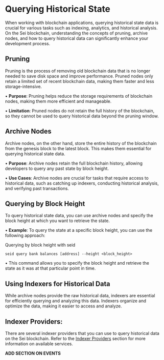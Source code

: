 # Querying Historical State

When working with blockchain applications, querying historical state data is crucial for various tasks such as indexing, analytics, and historical analysis. On the Sei blockchain, understanding the concepts of pruning, archive nodes, and how to query historical data can significantly enhance your development process.

## **Pruning**

Pruning is the process of removing old blockchain data that is no longer needed to save disk space and improve performance. Pruned nodes only retain a limited set of recent blockchain data, making them faster and less storage-intensive.

•	**Purpose**: Pruning helps reduce the storage requirements of blockchain nodes, making them more efficient and manageable.

•	**Limitation**: Pruned nodes do not retain the full history of the blockchain, so they cannot be used to query historical data beyond the pruning window.

## **Archive Nodes**

Archive nodes, on the other hand, store the entire history of the blockchain from the genesis block to the latest block. This makes them essential for querying historical state data.

•	**Purpose**: Archive nodes retain the full blockchain history, allowing developers to query any past state by block height.

•	**Use Cases**: Archive nodes are crucial for tasks that require access to historical data, such as catching up indexers, conducting historical analysis, and verifying past transactions.

## **Querying by Block Height**

To query historical state data, you can use archive nodes and specify the block height at which you want to retrieve the state.

•	**Example**: To query the state at a specific block height, you can use the following approach:

Querying by block height with seid

`seid query bank balances [address] --height <block_height>`

•	This command allows you to specify the block height and retrieve the state as it was at that particular point in time.

## **Using Indexers for Historical Data**

While archive nodes provide the raw historical data, indexers are essential for efficiently querying and analyzing this data. Indexers organize and optimize the data, making it easier to access and analyze.

## **Indexer Providers**:

There are several indexer providers that you can use to query historical data on the Sei blockchain. Refer to the [Indexer Providers](https://www.notion.so/Advanced-concepts-cfcc51a81ede49d186bb9aa36fc73d83?pvs=21) section for more information on available services.

**ADD SECTION ON EVENTS**
